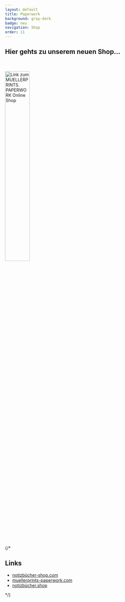 ```yaml
---
layout: default
title: Paperwork
background: gray-dark
badge: neu
navigation: Shop 
order: 11
---
```

<div className="flowing-text">
	<h2>Hier gehts zu unserem neuen Shop...</h2>
	<br /><br />
	<div className={"text-center"}>
		<a href="//www.notizbücher-shop.com">
		<img src="/images/paperwork.svg"
			 style="width: 40%; height: auto; vertical-align: 0px"
			 alt="Link zum MUELLERPRINTS. PAPERWORK Online Shop" /></a>
	</div>
	 {/* <h2>Links</h2>
	<ul>
		<li><a href="//www.notizbücher-shop.com">notizbücher-shop.com</a></li>
		<li><a href="//www.muellerprints-paperwork.com">muellerprints-paperwork.com</a></li>
		<li><a href="//www.notizbücher.shop">notizbücher.shop</a></li>
	</ul> */}
</div>
